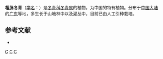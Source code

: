 {{Speciesbox 
| taxon = Ilex robustinervosa
| authority = [[曾沧江|C. J. Tseng]] ex [[陈书坤|S. K. Chen]] et [[俸宇星|Y. X. Feng]]
}}

'''粗脉冬青'''（[[学名|学名]]：{{lang|la|''Ilex robustinervosa''}}）是[[冬青科|冬青科]][[冬青属|冬青属]]的植物，为中国的特有植物。分布于[[中国大陆|中国大陆]]的[[广东|广东]]等地，多生长于山地林中以及灌丛中，目前已由人工引种栽培。

== 参考文献 ==
<div class="references-small">
* {{cite web| url =http://www.bioinfo.cn/db05/KmzwSpecies.php?action=view&id=13978| title =粗脉冬青| work =《中国高等植物数据库全库》| publisher =中国科学院微生物研究所| author =昆明植物研究所| accessdate =2009-02-24| deadurl =yes| archiveurl =https://web.archive.org/web/20160305070920/http://www.bioinfo.cn/db05/KmzwSpecies.php?action=view&id=13978| archivedate =2016-03-05}}
</div>
{{Taxonbar|from=Q15227878}}

[[Category:冬青属|C]]
[[Category:中國特有植物|C]]
[[Category:广东植物|C]]